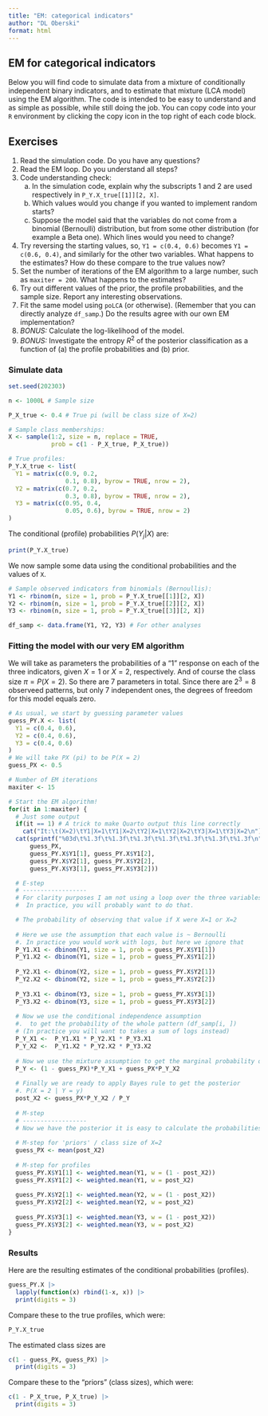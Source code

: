 ```yaml
---
title: "EM: categorical indicators"
author: "DL Oberski"
format: html
---
```


## EM for categorical indicators

Below you will find code to simulate data from a mixture of conditionally independent binary indicators, and to estimate that mixture (LCA model) using the EM algorithm. The code is intended to be easy to understand and as simple as possible, while still doing the job. You can copy code into your `R` environment by clicking the copy icon in the top right of each code block.

## Exercises

(@) Read the simulation code. Do you have any questions?
(@) Read the EM loop. Do you understand all steps?
(@) Code understanding check:
    a. In the simulation code, explain why the subscripts 1 and 2 are used respectively in `P_Y.X_true[[1]][2, X]`.
    b. Which values would you change if you wanted to implement random starts?
    c. Suppose the model said that the variables do not come from a binomial (Bernoulli) distribution, but from some other distribution (for example a Beta one). Which lines would you need to change?
(@) Try reversing the starting values, so,  `Y1 = c(0.4, 0.6)` becomes `Y1 = c(0.6, 0.4)`, and similarly for the other two variables. What happens to the estimates? How do these compare to the true values now? 
(@) Set the number of iterations of the EM algorithm to a large number, such as `maxiter = 200`. What happens to the estimates?
(@) Try out different values of the prior, the profile probabilities, and the sample size. Report any interesting observations.
(@) Fit the same model using `poLCA` (or otherwise). (Remember that you can directly analyze `df_samp`.) Do the results agree with our own EM implementation?
(@) _BONUS:_ Calculate the log-likelihood of the model.
(@) _BONUS:_  Investigate the entropy $R^2$ of the posterior classification as a function of (a) the profile probabilities and (b) prior. 


### Simulate data

```r
set.seed(202303)

n <- 1000L # Sample size

P_X_true <- 0.4 # True pi (will be class size of X=2)

# Sample class memberships:
X <- sample(1:2, size = n, replace = TRUE, 
            prob = c(1 - P_X_true, P_X_true))

# True profiles:
P_Y.X_true <- list(
  Y1 = matrix(c(0.9, 0.2,
                0.1, 0.8), byrow = TRUE, nrow = 2),
  Y2 = matrix(c(0.7, 0.2,
                0.3, 0.8), byrow = TRUE, nrow = 2),
  Y3 = matrix(c(0.95, 0.4,
                0.05, 0.6), byrow = TRUE, nrow = 2)
)
```

The conditional (profile) probabilities $P(Y_j | X)$ are:

```r
print(P_Y.X_true)
```

We now sample some data using the conditional probabilities and the values of `X`.

```r
# Sample observed indicators from binomials (Bernoullis):
Y1 <- rbinom(n, size = 1, prob = P_Y.X_true[[1]][2, X])
Y2 <- rbinom(n, size = 1, prob = P_Y.X_true[[2]][2, X])
Y3 <- rbinom(n, size = 1, prob = P_Y.X_true[[3]][2, X])

df_samp <- data.frame(Y1, Y2, Y3) # For other analyses
```

### Fitting the model with our very EM algorithm

We will take as parameters the probabilities of a "1" response on each of the three indicators, given $X=1$ or $X=2$, respectively. And of course the class size $\pi = P(X = 2)$. So there are 7 parameters in total. Since there are $2^3 = 8$ observeed patterns, but only 7 independent ones, the degrees of freedom for this model equals zero. 

```r
# As usual, we start by guessing parameter values
guess_PY.X <- list(
  Y1 = c(0.4, 0.6),
  Y2 = c(0.4, 0.6),
  Y3 = c(0.4, 0.6)
)
# We will take PX (pi) to be P(X = 2)
guess_PX <- 0.5

# Number of EM iterations
maxiter <- 15

# Start the EM algorithm!
for(it in 1:maxiter) {
  # Just some output 
  if(it == 1) # A trick to make Quarto output this line correctly
    cat("It:\t(X=2)\tY1|X=1\tY1|X=2\tY2|X=1\tY2|X=2\tY3|X=1\tY3|X=2\n")
  cat(sprintf("%03d\t%1.3f\t%1.3f\t%1.3f\t%1.3f\t%1.3f\t%1.3f\t%1.3f\n", it,
      guess_PX, 
      guess_PY.X$Y1[1], guess_PY.X$Y1[2],
      guess_PY.X$Y2[1], guess_PY.X$Y2[2],
      guess_PY.X$Y3[1], guess_PY.X$Y3[2]))

  # E-step
  # ------------------
  # For clarity purposes I am not using a loop over the three variables. 
  #  In practice, you will probably want to do that. 

  # The probability of observing that value if X were X=1 or X=2
  
  # Here we use the assumption that each value is ~ Bernoulli
  #. In practice you would work with logs, but here we ignore that
  P_Y1.X1 <- dbinom(Y1, size = 1, prob = guess_PY.X$Y1[1])
  P_Y1.X2 <- dbinom(Y1, size = 1, prob = guess_PY.X$Y1[2])
  
  P_Y2.X1 <- dbinom(Y2, size = 1, prob = guess_PY.X$Y2[1])
  P_Y2.X2 <- dbinom(Y2, size = 1, prob = guess_PY.X$Y2[2])
  
  P_Y3.X1 <- dbinom(Y3, size = 1, prob = guess_PY.X$Y3[1])
  P_Y3.X2 <- dbinom(Y3, size = 1, prob = guess_PY.X$Y3[2])
  
  # Now we use the conditional independence assumption 
  #.  to get the probability of the whole pattern (df_samp[i, ])
  # (In practice you will want to takes a sum of logs instead)
  P_Y_X1 <-  P_Y1.X1 * P_Y2.X1 * P_Y3.X1
  P_Y_X2 <-  P_Y1.X2 * P_Y2.X2 * P_Y3.X2
  
  # Now we use the mixture assumption to get the marginal probability of the pattern:
  P_Y <- (1 - guess_PX)*P_Y_X1 + guess_PX*P_Y_X2
  
  # Finally we are ready to apply Bayes rule to get the posterior 
  #. P(X = 2 | Y = y)
  post_X2 <- guess_PX*P_Y_X2 / P_Y
  
  # M-step 
  # ------------------
  # Now we have the posterior it is easy to calculate the probabilities we need
  
  # M-step for 'priors' / class size of X=2
  guess_PX <- mean(post_X2)
  
  # M-step for profiles
  guess_PY.X$Y1[1] <- weighted.mean(Y1, w = (1 - post_X2))
  guess_PY.X$Y1[2] <- weighted.mean(Y1, w = post_X2)
  
  guess_PY.X$Y2[1] <- weighted.mean(Y2, w = (1 - post_X2))
  guess_PY.X$Y2[2] <- weighted.mean(Y2, w = post_X2)
  
  guess_PY.X$Y3[1] <- weighted.mean(Y3, w = (1 - post_X2))
  guess_PY.X$Y3[2] <- weighted.mean(Y3, w = post_X2)
}


```
### Results

Here are the resulting estimates of the conditional probabilities (profiles).

```r
guess_PY.X |> 
  lapply(function(x) rbind(1-x, x)) |>
  print(digits = 3)
```

Compare these to the true profiles, which were:
```r
P_Y.X_true
```


The estimated class sizes are
```r
c(1 - guess_PX, guess_PX) |> 
  print(digits = 3)
```

Compare these to the "priors" (class sizes), which were:
```r
c(1 - P_X_true, P_X_true) |> 
  print(digits = 3)
```

